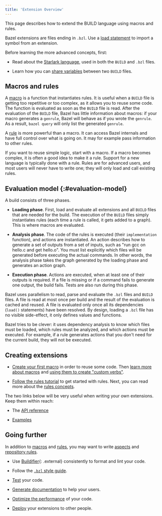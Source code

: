 ```yaml
---
title: 'Extension Overview'
---
```


<!-- [TOC] -->

This page describes how to extend the BUILD language using macros
and rules.

Bazel extensions are files ending in `.bzl`. Use a
[load statement](/versions/7.0.0/concepts/build-files#load) to import a symbol from an extension.

Before learning the more advanced concepts, first:

* Read about the [Starlark language](/versions/7.0.0/rules/language), used in both the
  `BUILD` and `.bzl` files.

* Learn how you can [share variables](/versions/7.0.0/build/share-variables)
  between two `BUILD` files.

## Macros and rules

A [macro](/versions/7.0.0/extending/macros) is a function that instantiates rules. It is useful when a
`BUILD` file is getting too repetitive or too complex, as it allows you to reuse
some code. The function is evaluated as soon as the `BUILD` file is read. After
the evaluation of the `BUILD` file, Bazel has little information about macros:
if your macro generates a `genrule`, Bazel will behave as if you wrote the
`genrule`. As a result, `bazel query` will only list the generated `genrule`.

A [rule](/versions/7.0.0/extending/rules) is more powerful than a macro. It can access Bazel
internals and have full control over what is going on. It may for example pass
information to other rules.

If you want to reuse simple logic, start with a macro. If a macro becomes
complex, it is often a good idea to make it a rule. Support for a new language
is typically done with a rule. Rules are for advanced users, and most
users will never have to write one; they will only load and call existing
rules.

## Evaluation model {:#evaluation-model}

A build consists of three phases.

* **Loading phase**. First, load and evaluate all extensions and all `BUILD`
  files that are needed for the build. The execution of the `BUILD` files simply
  instantiates rules (each time a rule is called, it gets added to a graph).
  This is where macros are evaluated.

* **Analysis phase**. The code of the rules is executed (their `implementation`
  function), and actions are instantiated. An action describes how to generate
  a set of outputs from a set of inputs, such as "run gcc on hello.c and get
  hello.o". You must list explicitly which files will be generated before
  executing the actual commands. In other words, the analysis phase takes
  the graph generated by the loading phase and generates an action graph.

* **Execution phase**. Actions are executed, when at least one of their outputs is
  required. If a file is missing or if a command fails to generate one output,
  the build fails. Tests are also run during this phase.

Bazel uses parallelism to read, parse and evaluate the `.bzl` files and `BUILD`
files. A file is read at most once per build and the result of the evaluation is
cached and reused. A file is evaluated only once all its dependencies (`load()`
statements) have been resolved. By design, loading a `.bzl` file has no visible
side-effect, it only defines values and functions.

Bazel tries to be clever: it uses dependency analysis to know which files must
be loaded, which rules must be analyzed, and which actions must be executed. For
example, if a rule generates actions that you don't need for the current build,
they will not be executed.

## Creating extensions

* [Create your first macro](/versions/7.0.0/rules/macro-tutorial) in order to
  reuse some code. Then [learn more about macros](/versions/7.0.0/extending/macros) and
  [using them to create "custom verbs"](/versions/7.0.0/rules/verbs-tutorial).

* [Follow the rules tutorial](/versions/7.0.0/rules/rules-tutorial) to get started with rules.
  Next, you can read more about the [rules concepts](/versions/7.0.0/extending/rules).

The two links below will be very useful when writing your own extensions. Keep
them within reach:

* The [API reference](/versions/7.0.0/rules/lib)

* [Examples](https://github.com/bazelbuild/examples/tree/master/rules)

## Going further

In addition to [macros](/versions/7.0.0/extending/macros) and [rules](/versions/7.0.0/extending/rules), you may want to write
[aspects](/versions/7.0.0/extending/aspects) and [repository rules](/versions/7.0.0/extending/repo).

* Use [Buildifier](https://github.com/bazelbuild/buildtools){: .external}
  consistently to format and lint your code.

* Follow the [`.bzl` style guide](/versions/7.0.0/rules/bzl-style).

* [Test](/versions/7.0.0/rules/testing) your code.

* [Generate documentation](https://skydoc.bazel.build/) to help your users.

* [Optimize the performance](/versions/7.0.0/rules/performance) of your code.

* [Deploy](/versions/7.0.0/rules/deploying) your extensions to other people.
